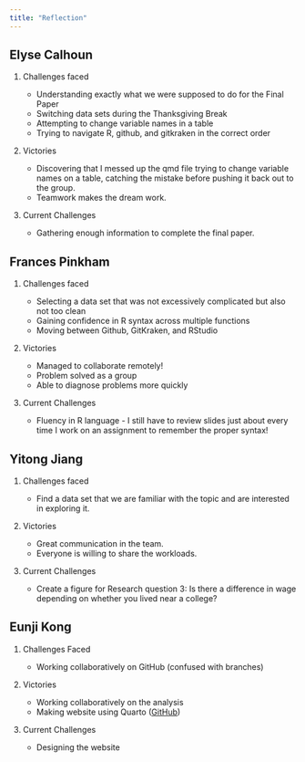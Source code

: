 ```yaml
---
title: "Reflection"
---
```


::: panel-tabset
## Elyse Calhoun

1.  Challenges faced

    -   Understanding exactly what we were supposed to do for the Final Paper
    -   Switching data sets during the Thanksgiving Break
    -   Attempting to change variable names in a table
    -   Trying to navigate R, github, and gitkraken in the correct order

2.  Victories

    -   Discovering that I messed up the qmd file trying to change variable names on a table, catching the mistake before pushing it back out to the group.
    -   Teamwork makes the dream work.

3.  Current Challenges

    -   Gathering enough information to complete the final paper.

## Frances Pinkham

1.  Challenges faced

    -   Selecting a data set that was not excessively complicated but also not too clean
    -   Gaining confidence in R syntax across multiple functions
    -   Moving between Github, GitKraken, and RStudio

2.  Victories

    -   Managed to collaborate remotely!
    -   Problem solved as a group
    -   Able to diagnose problems more quickly

3.  Current Challenges

    -   Fluency in R language - I still have to review slides just about every time I work on an assignment to remember the proper syntax!

## Yitong Jiang

1.  Challenges faced

    -   Find a data set that we are familiar with the topic and are interested in exploring it.

2.  Victories

    -   Great communication in the team.
    -   Everyone is willing to share the workloads.

3.  Current Challenges

    -   Create a figure for Research question 3: Is there a difference in wage depending on whether you lived near a college?

## Eunji Kong

1.  Challenges Faced

    -   Working collaboratively on GitHub (confused with branches)

2.  Victories

    -   Working collaboratively on the analysis
    -   Making website using Quarto ([GitHub](https://github.com/francesyess/EDLD651_final_v2/tree/main))

3.  Current Challenges

    -   Designing the website
:::
